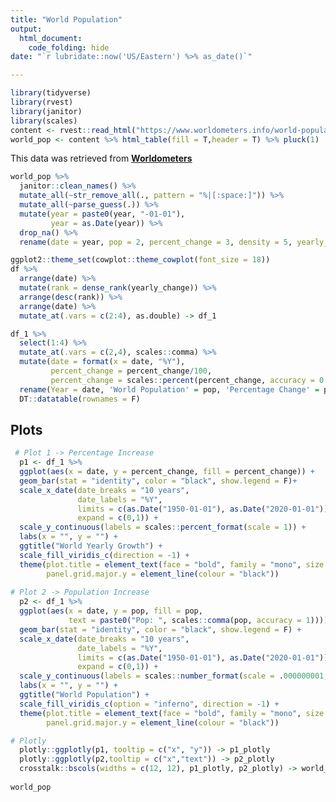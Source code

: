 ```yaml
---
title: "World Population"
output: 
  html_document:
    code_folding: hide
date: "`r lubridate::now('US/Eastern') %>% as_date()`"

---
```


```r
library(tidyverse)
library(rvest)
library(janitor)
library(scales)
content <- rvest::read_html("https://www.worldometers.info/world-population/world-population-by-year/")
world_pop <- content %>% html_table(fill = T,header = T) %>% pluck(1)

```

This data was retrieved from [**Worldometers**](https://www.worldometers.info/world-population/world-population-by-year/)


```r
world_pop %>% 
  janitor::clean_names() %>% 
  mutate_all(~str_remove_all(., pattern = "%|[:space:]")) %>% 
  mutate_all(~parse_guess(.)) %>%
  mutate(year = paste0(year, "-01-01"),
         year = as.Date(year)) %>% 
  drop_na() %>% 
  rename(date = year, pop = 2, percent_change = 3, density = 5, yearly_change = 4) -> df

ggplot2::theme_set(cowplot::theme_cowplot(font_size = 18))
df %>% 
  arrange(date) %>%
  mutate(rank = dense_rank(yearly_change)) %>% 
  arrange(desc(rank)) %>% 
  arrange(date) %>% 
  mutate_at(.vars = c(2:4), as.double) -> df_1

df_1 %>%
  select(1:4) %>% 
  mutate_at(.vars = c(2,4), scales::comma) %>% 
  mutate(date = format(x = date, "%Y"),
         percent_change = percent_change/100,
         percent_change = scales::percent(percent_change, accuracy = 0.01)) %>%
  rename(Year = date, 'World Population' = pop, 'Percentage Change' = percent_change, 'Yearly Change' = yearly_change) %>% 
  DT::datatable(rownames = F)
```


## Plots

```r
 # Plot 1 -> Percentage Increase
  p1 <- df_1 %>% 
  ggplot(aes(x = date, y = percent_change, fill = percent_change)) +
  geom_bar(stat = "identity", color = "black", show.legend = F)+
  scale_x_date(date_breaks = "10 years", 
               date_labels = "%Y",
               limits = c(as.Date("1950-01-01"), as.Date("2020-01-01")), 
               expand = c(0,1)) +
  scale_y_continuous(labels = scales::percent_format(scale = 1)) +
  labs(x = "", y = "") +
  ggtitle("World Yearly Growth") +
  scale_fill_viridis_c(direction = -1) +
  theme(plot.title = element_text(face = "bold", family = "mono", size = 28, color = "#1e0628", hjust = .5), 
        panel.grid.major.y = element_line(colour = "black"))
  
# Plot 2 -> Population Increase
  p2 <- df_1 %>% 
  ggplot(aes(x = date, y = pop, fill = pop, 
             text = paste0("Pop: ", scales::comma(pop, accuracy = 1)))) +
  geom_bar(stat = "identity", color = "black", show.legend = F) +
  scale_x_date(date_breaks = "10 years", 
               date_labels = "%Y",
               limits = c(as.Date("1950-01-01"), as.Date("2020-01-01")), 
               expand = c(0,1)) +
  scale_y_continuous(labels = scales::number_format(scale = .000000001, suffix = " B")) +
  labs(x = "", y = "") +
  ggtitle("World Population") +
  scale_fill_viridis_c(option = "inferno", direction = -1) +
  theme(plot.title = element_text(face = "bold", family = "mono", size = 28, color = "#1e0628", hjust = .5), 
        panel.grid.major.y = element_line(colour = "black"))

# Plotly
  plotly::ggplotly(p1, tooltip = c("x", "y")) -> p1_plotly
  plotly::ggplotly(p2,tooltip = c("x","text")) -> p2_plotly
  crosstalk::bscols(widths = c(12, 12), p1_plotly, p2_plotly) -> world_pop
  
world_pop
```





